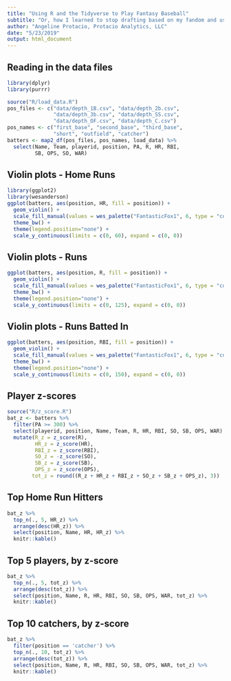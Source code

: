 ```yaml
---
title: "Using R and the Tidyverse to Play Fantasy Baseball"
subtitle: "Or, how I learned to stop drafting based on my fandom and use data instead"
author: "Angeline Protacio, Protacio Analytics, LLC"
date: "5/23/2019"
output: html_document
---
```


## Reading in the data files
```r
library(dplyr)
library(purrr)

source("R/load_data.R")
pos_files <- c("data/depth_1B.csv", "data/depth_2b.csv", 
               "data/depth_3b.csv", "data/depth_SS.csv", 
               "data/depth_OF.csv", "data/depth_C.csv")
pos_names <- c("first_base", "second_base", "third_base", 
               "short", "outfield", "catcher")
batters <- map2_df(pos_files, pos_names, load_data) %>%
  select(Name, Team, playerid, position, PA, R, HR, RBI, 
         SB, OPS, SO, WAR)

```

## Violin plots - Home Runs
```r
library(ggplot2)
library(wesanderson)
ggplot(batters, aes(position, HR, fill = position)) + 
  geom_violin() + 
  scale_fill_manual(values = wes_palette("FantasticFox1", 6, type = "continuous")) +
  theme_bw() + 
  theme(legend.position="none") + 
  scale_y_continuous(limits = c(0, 60), expand = c(0, 0))
```

## Violin plots - Runs
```r
ggplot(batters, aes(position, R, fill = position)) + 
  geom_violin() + 
  scale_fill_manual(values = wes_palette("FantasticFox1", 6, type = "continuous")) +
  theme_bw() + 
  theme(legend.position="none") + 
  scale_y_continuous(limits = c(0, 125), expand = c(0, 0))
```

## Violin plots - Runs Batted In
```r
ggplot(batters, aes(position, RBI, fill = position)) + 
  geom_violin() + 
  scale_fill_manual(values = wes_palette("FantasticFox1", 6, type = "continuous")) +
  theme_bw() + 
  theme(legend.position="none") + 
  scale_y_continuous(limits = c(0, 150), expand = c(0, 0))
```

## Player z-scores
```r
source("R/z_score.R")
bat_z <- batters %>%
  filter(PA >= 300) %>%
  select(playerid, position, Name, Team, R, HR, RBI, SO, SB, OPS, WAR) %>%
  mutate(R_z = z_score(R),
         HR_z = z_score(HR),
         RBI_z = z_score(RBI),
         SO_z = -z_score(SO),
         SB_z = z_score(SB),
         OPS_z = z_score(OPS),
        tot_z = round((R_z + HR_z + RBI_z + SO_z + SB_z + OPS_z), 3))
```

## Top Home Run Hitters
```r
bat_z %>%
  top_n(., 5, HR_z) %>% 
  arrange(desc(HR_z)) %>% 
  select(position, Name, HR, HR_z) %>%
  knitr::kable()

```

## Top 5 players, by z-score
```r
bat_z %>% 
  top_n(., 5, tot_z) %>% 
  arrange(desc(tot_z)) %>% 
  select(position, Name, R, HR, RBI, SO, SB, OPS, WAR, tot_z) %>%
  knitr::kable()
```

## Top 10 catchers, by z-score
```r
bat_z %>% 
  filter(position == 'catcher') %>% 
  top_n(., 10, tot_z) %>% 
  arrange(desc(tot_z)) %>% 
  select(position, Name, R, HR, RBI, SO, SB, OPS, WAR, tot_z) %>%
  knitr::kable()
```
